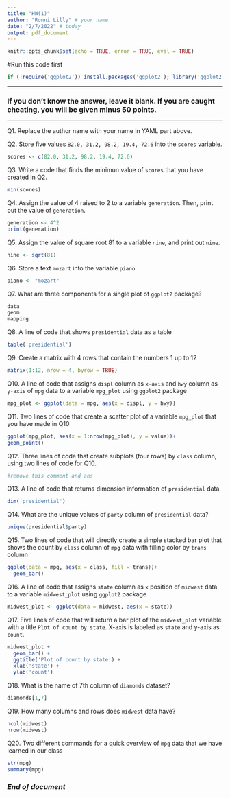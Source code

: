 ```yaml
---
title: "HW(1)"
author: "Ronni Lilly" # your name
date: "2/7/2022" # today
output: pdf_document
---
```


```r
knitr::opts_chunk$set(echo = TRUE, error = TRUE, eval = TRUE)
```

#Run this code first
```r
if (!require('ggplot2')) install.packages('ggplot2'); library('ggplot2') 
```

***
### If you don't know the answer, leave it blank. If you are caught cheating, you will be given minus 50 points.   
***

Q1. Replace the author name with your name in YAML part above. 

Q2. Store five values `82.0, 31.2, 98.2, 19.4, 72.6` into the `scores` variable.
```r
scores <- c(82.0, 31.2, 98.2, 19.4, 72.6)
```

Q3. Write a code that finds the minimun value of `scores` that you have created in Q2.
```r
min(scores)
```

Q4. Assign the value of 4 raised to 2 to a variable `generation`. Then, print out the value of `generation`.
```r
generation <- 4^2
print(generation)
```

Q5. Assign the value of square root 81 to a variable `nine`, and print out `nine`.
```r
nine <- sqrt(81)
```

Q6. Store a text `mozart` into the variable `piano`.
```r
piano <- "mozart"
```

Q7. What are three components for a single plot of `ggplot2` package? 
```r
data
geom
mapping
```

Q8. A line of code that shows `presidential` data as a table
```r
table('presidential')
```

Q9. Create a matrix with 4 rows that contain the numbers 1 up to 12
```r
matrix(1:12, nrow = 4, byrow = TRUE)
```

Q10. A line of code that assigns `displ` column as `x-axis` and `hwy` column as `y-axis` of `mpg` data to a variable `mpg_plot` using `ggplot2` package
```r
mpg_plot <- ggplot(data = mpg, aes(x = displ, y = hwy))
```

Q11. Two lines of code that create a scatter plot of a variable `mpg_plot` that you have made in Q10 
```r
ggplot(mpg_plot, aes(x = 1:nrow(mpg_plot), y = value))+
geom_point()
```

Q12. Three lines of code that create subplots (four rows) by `class` column, using two lines of code for Q10.
```r
#remove this comment and ans
```

Q13. A line of code that returns dimension information of `presidential` data
```r
dim('presidential')
```

Q14. What are the unique values of `party` column of `presidential` data?
```r
unique(presidential$party)
```

Q15. Two lines of code that will directly create a simple stacked bar plot that shows the count by `class` column of `mpg` data with filling color by `trans` column

```r
ggplot(data = mpg, aes(x = class, fill = trans))+
  geom_bar()
```

Q16. A line of code that assigns `state` column as `x` position of `midwest` data to a variable `midwest_plot` using `ggplot2` package
```r
midwest_plot <- ggplot(data = midwest, aes(x = state))
```

Q17. Five lines of code that will return a bar plot of the `midwest_plot` variable with a title `Plot of count by state`. X-axis is labeled as `state` and y-axis as `count`. 
```r
midwest_plot +
  geom_bar() +
  ggtitle('Plot of count by state') +
  xlab('state') +
  ylab('count')
```

Q18. What is the name of 7th column of `diamonds` dataset?
```r
diamonds[1,7]
```

Q19. How many columns and rows does `midwest` data have?
```r
ncol(midwest)
nrow(midwest)
```

Q20. Two different commands for a quick overview of `mpg` data that we have learned in our class
```r
str(mpg)
summary(mpg)
```

### *End of document*

